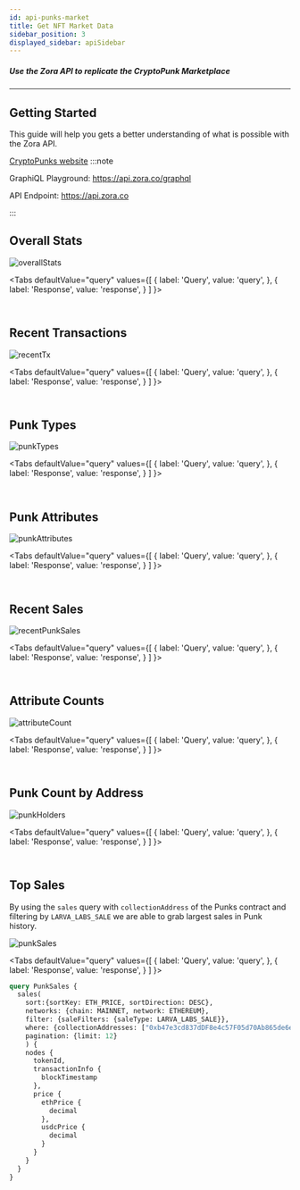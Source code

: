 ```yaml
---
id: api-punks-market
title: Get NFT Market Data
sidebar_position: 3
displayed_sidebar: apiSidebar
---
```



##### Use the Zora API to replicate the CryptoPunk Marketplace

---
<!-- Recreate the Punks Market -->
## Getting Started

This guide will help you gets a better understanding of what is possible with the Zora API.

[CryptoPunks website](https://cryptopunks.app/)
:::note

GraphiQL Playground: https://api.zora.co/graphql

API Endpoint: https://api.zora.co

:::

## Overall Stats

![overallStats](../../static/img/punks/overallStats.png)

<Tabs
  defaultValue="query"
  values={[
    { label: 'Query', value: 'query', },
    { label: 'Response', value: 'response', }
  ]
}>
<TabItem value="query">

```graphql
```

</TabItem>
<TabItem value="response">

```json
```
</TabItem>
</Tabs>


## Recent Transactions

![recentTx](../../static/img/punks/recentTx.png)

<Tabs
  defaultValue="query"
  values={[
    { label: 'Query', value: 'query', },
    { label: 'Response', value: 'response', }
  ]
}>
<TabItem value="query">

```graphql
```

</TabItem>
<TabItem value="response">

```json
```
</TabItem>
</Tabs>


## Punk Types

![punkTypes](../../static/img/punks/punkTypes.png)

<Tabs
  defaultValue="query"
  values={[
    { label: 'Query', value: 'query', },
    { label: 'Response', value: 'response', }
  ]
}>
<TabItem value="query">

```graphql
```

</TabItem>
<TabItem value="response">

```json
```
</TabItem>
</Tabs>

## Punk Attributes


![punkAttributes](../../static/img/punks/punkAttributes.png)

<Tabs
  defaultValue="query"
  values={[
    { label: 'Query', value: 'query', },
    { label: 'Response', value: 'response', }
  ]
}>
<TabItem value="query">

```graphql
```

</TabItem>
<TabItem value="response">

```json
```
</TabItem>
</Tabs>

## Recent Sales

![recentPunkSales](../../static/img/punks/punkSales2.png)

<Tabs
  defaultValue="query"
  values={[
    { label: 'Query', value: 'query', },
    { label: 'Response', value: 'response', }
  ]
}>
<TabItem value="query">

```graphql
```

</TabItem>
<TabItem value="response">

```json
```
</TabItem>
</Tabs>

## Attribute Counts


![attributeCount](../../static/img/punks/attributeCount.png)

<Tabs
  defaultValue="query"
  values={[
    { label: 'Query', value: 'query', },
    { label: 'Response', value: 'response', }
  ]
}>
<TabItem value="query">

```graphql
```

</TabItem>
<TabItem value="response">

```json
```
</TabItem>
</Tabs>


## Punk Count by Address

![punkHolders](../../static/img/punks/punkHolders.png)


<Tabs
  defaultValue="query"
  values={[
    { label: 'Query', value: 'query', },
    { label: 'Response', value: 'response', }
  ]
}>
<TabItem value="query">

```graphql
```

</TabItem>
<TabItem value="response">

```json
```
</TabItem>
</Tabs>


## Top Sales
By using the `sales` query with `collectionAddress` of the Punks contract and filtering by `LARVA_LABS_SALE` we are able to grab largest sales in Punk history. 

![punkSales](../../static/img/punks/punkSales.png)

<Tabs
  defaultValue="query"
  values={[
    { label: 'Query', value: 'query', },
    { label: 'Response', value: 'response', }
  ]
}>
<TabItem value="query">

```graphql
query PunkSales {
  sales(
    sort:{sortKey: ETH_PRICE, sortDirection: DESC}, 
    networks: {chain: MAINNET, network: ETHEREUM}, 
    filter: {saleFilters: {saleType: LARVA_LABS_SALE}}, 
    where: {collectionAddresses: ["0xb47e3cd837dDF8e4c57F05d70Ab865de6e193BBB"]}, 
    pagination: {limit: 12}
    ) {
    nodes {
      tokenId,
      transactionInfo {
        blockTimestamp
      },
      price {
        ethPrice {
          decimal
        },
        usdcPrice {
          decimal
        }
      }
    }
  }
}
```

</TabItem>
<TabItem value="response">

```json
```
</TabItem>
</Tabs>